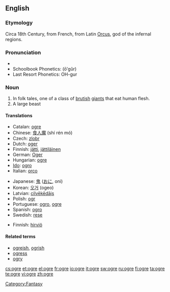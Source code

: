 {{also|Ogre}}
==English==

===Etymology===
Circa 18th Century, from French, from Latin [[Orcus]], god of the infernal regions.

===Pronunciation===
* {{IPA|/ˈo.ɡɝ/}}
* Schoolbook Phonetics: (ōʹgûr)
* Last Resort Phonetics: OH-gur
*: {{rhymes|əʊɡə(r)}}
{{wikipedia}}

===Noun===
{{en-noun}}

# In folk tales, one of a class of [[brutish]] [[giant]]s that eat human flesh.
# A large beast

====Translations====
{{trans-top|brutish giant}}
* Catalan: [[ogre]] {{m}}
* Chinese: [[食人魔]] (shí rén mó)
* Czech: [[zlobr]] {{m}}
* Dutch: [[oger]]
* Finnish: [[jätti]], [[jättiläinen]]
* German: [[Oger]]
* Hungarian: [[ogre]]
* [[Ido]]: [[ogro]]
* Italian: [[orco]] {{m}}
{{trans-mid}}
* Japanese: [[鬼]] ([[おに]], oni)
* Korean: [[오거]] (ogeo)
* Latvian: [[cilvēkēdājs]]
* Polish: [[ogr]] {{m}}
* Portuguese: [[ogro]], [[ogre]]
* Spanish: [[ogro]] {{m}}
* Swedish: [[rese]]
{{trans-bottom}}

{{trans-top|large beast}}
* Finnish: [[hirviö]]
{{trans-mid}}
{{trans-bottom}}

====Related terms====
* [[ogreish]], [[ogrish]]
* [[ogress]]
* [[ogry]]

[[Category:Fantasy]]

[[cs:ogre]]
[[et:ogre]]
[[el:ogre]]
[[fr:ogre]]
[[io:ogre]]
[[it:ogre]]
[[sw:ogre]]
[[ru:ogre]]
[[fi:ogre]]
[[ta:ogre]]
[[te:ogre]]
[[vi:ogre]]
[[zh:ogre]]